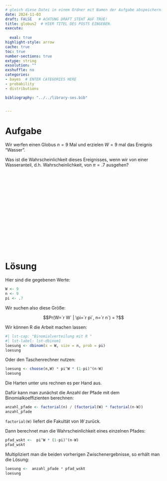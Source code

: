 ```yaml
---
# gleich diese Datei in einem Ordner mit Namen der Aufgabe abspeichern!
date: 2024-11-03
draft: FALSE   # ACHTUNG DRAFT STEHT AUF TRUE!
title: globus2  # HIER TITEL DES POSTS EINGEBEN.
execute: 
  
  eval: true 
highlight-style: arrow 
cache: true
toc: true
number-sections: true
extype: string
exsolution: ""
exshuffle: no
categories:
- bayes  # ENTER CATEGORIES HERE
- probability
- distributions

bibliography: "../../library-ses.bib"


---
```






# Aufgabe 

Wir werfen einen Globus $n=9$ Mal und erzielen $W=9$ mal das Ereignis "Wasser".

Was ist die Wahrscheinlichkeit dieses Ereignisses,
wenn wir von einer Wasseranteil, d.h. Wahrscheinlichkeit, von $\pi=.7$ ausgehen?

</br>
</br>
</br>

</br>
</br>
</br>

</br>
</br>
</br>

</br>
</br>
</br>











# Lösung 

Hier sind die gegebenen Werte:


```r
W <- 9
n <- 9
pi <- .7
```

Wir suchen also diese Größe:

$$Pr(W=`r W` | \pi=`r pi`, n=`r n`) = ?$$




Wir können R die Arbeit machen lassen:

```r
#| lst-cap: "Binomialverteilung mit R "
#| lst-label: lst-dbinom1
loesung <- dbinom(x = W, size = n, prob = pi)
loesung
```




Oder den Taschenrechner nutzen:


```r
loesung <- choose(n,W) * pi^W * (1-pi)^(n-W)
loesung
```


Die Harten unter uns rechnen es per Hand aus.

Dafür kann man zunächst die Anzahl der Pfade mit dem Binomialkoeffizienten berechnen:


```r
anzahl_pfade <- factorial(n) / (factorial(W) * factorial(n-W))
anzahl_pfade
```

`factorial(W)` liefert die Fakultät von $W$ zurück.


Dann berechnet man die Wahrscheinlichkeit eines einzelnen Pfades:

```r
pfad_wskt <-  pi^W * (1-pi)^(n-W)
pfad_wskt
```

Multipliziert man die beiden vorherigen Zwischenergebnisse, 
so erhält man die Lösung:

```r
loesung <-  anzahl_pfade * pfad_wskt
loesung
```




